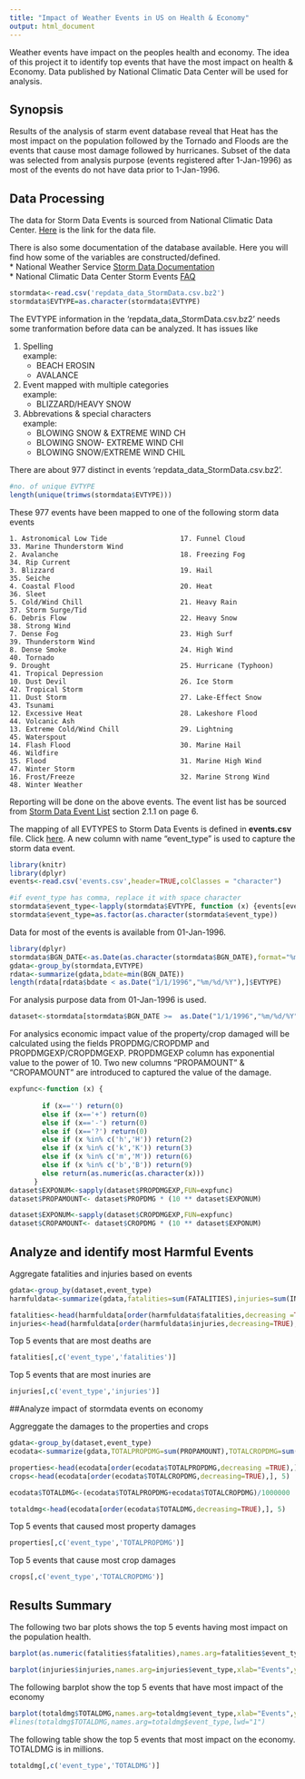 ```yaml
---
title: "Impact of Weather Events in US on Health & Economy"  
output: html_document  
---
```


Weather events have impact on the peoples health and economy. The idea of this project it to identify top events that have the most impact on health & Economy.
Data published by National Climatic Data Center will be used for analysis. 

## Synopsis

Results of the analysis of starm event database reveal that Heat has the most impact on the population followed by the Tornado and Floods are the events that cause most damage followed by hurricanes. Subset of the data was selected from analysis purpose (events registered after 1-Jan-1996) as most of the events do not have data prior to 1-Jan-1996.

## Data Processing

The data for Storm Data Events is sourced from National Climatic Data Center. [Here](https://d396qusza40orc.cloudfront.net/repdata%2Fdata%2FStormData.csv.bz2) is the link for the data file. 

There is also some documentation of the database available. Here you will find how some of the variables are constructed/defined.  
  * National Weather Service [Storm Data Documentation](https://d396qusza40orc.cloudfront.net/repdata%2Fpeer2_doc%2Fpd01016005curr.pdf)  
  * National Climatic Data Center Storm Events [FAQ](https://d396qusza40orc.cloudfront.net/repdata%2Fpeer2_doc%2FNCDC%20Storm%20Events-FAQ%20Page.pdf)  
    
```r
stormdata<-read.csv('repdata_data_StormData.csv.bz2')
stormdata$EVTYPE=as.character(stormdata$EVTYPE)
```

The EVTYPE information in the 'repdata_data_StormData.csv.bz2' needs some tranformation before data can be analyzed. It has issues like  

1) Spelling  
    example: 
      * BEACH EROSIN  
      * AVALANCE
    
2) Event mapped with multiple categories  
    example:  
      * BLIZZARD/HEAVY SNOW  
    
3) Abbrevations & special characters  
    example:
      * BLOWING SNOW & EXTREME WIND CH  
      * BLOWING SNOW- EXTREME WIND CHI  
      * BLOWING SNOW/EXTREME WIND CHIL  
             
There are about 977 distinct in events 'repdata_data_StormData.csv.bz2'.  

```r
#no. of unique EVTYPE
length(unique(trimws(stormdata$EVTYPE)))
```

These 977 events have been mapped to one of the following storm data events  

```
1. Astronomical Low Tide                  17. Funnel Cloud                          33. Marine Thunderstorm Wind 
2. Avalanche                              18. Freezing Fog                          34. Rip Current 
3. Blizzard                               19. Hail                                  35. Seiche 
4. Coastal Flood                          20. Heat                                  36. Sleet
5. Cold/Wind Chill                        21. Heavy Rain                            37. Storm Surge/Tid 
6. Debris Flow                            22. Heavy Snow                            38. Strong Wind
7. Dense Fog                              23. High Surf                             39. Thunderstorm Wind 
8. Dense Smoke                            24. High Wind                             40. Tornado
9. Drought                                25. Hurricane (Typhoon)                   41. Tropical Depression 
10. Dust Devil                            26. Ice Storm                             42. Tropical Storm 
11. Dust Storm                            27. Lake-Effect Snow                      43. Tsunami
12. Excessive Heat                        28. Lakeshore Flood                       44. Volcanic Ash
13. Extreme Cold/Wind Chill               29. Lightning                             45. Waterspout 
14. Flash Flood                           30. Marine Hail                           46. Wildfire
15. Flood                                 31. Marine High Wind                      47. Winter Storm 
16. Frost/Freeze                          32. Marine Strong Wind                    48. Winter Weather
```         

Reporting will be done on the above events. The event list has be sourced from 
[Storm Data Event List](https://d396qusza40orc.cloudfront.net/repdata%2Fpeer2_doc%2Fpd01016005curr.pdf) section 2.1.1 on page 6.

The mapping of all EVTYPES to Storm Data Events is defined in **events.csv** file. Click [here](events.csv). A new column with name "event_type" is used to capture the storm data event.

```r
library(knitr)
library(dplyr)
events<-read.csv('events.csv',header=TRUE,colClasses = "character")

#if event_type has comma, replace it with space character
stormdata$event_type<-lapply(stormdata$EVTYPE, function (x) {events[events$EVTYPE==gsub(","," ",trimws(c(x))),]$EVENT})
stormdata$event_type=as.factor(as.character(stormdata$event_type))
```

Data for most of the events is available from  01-Jan-1996.  

```r
library(dplyr)
stormdata$BGN_DATE<-as.Date(as.character(stormdata$BGN_DATE),format="%m/%d/%Y %H:%M:%S")
gdata<-group_by(stormdata,EVTYPE)
rdata<-summarize(gdata,bdate=min(BGN_DATE))
length(rdata[rdata$bdate < as.Date("1/1/1996","%m/%d/%Y"),]$EVTYPE)
```

For analysis purpose data from 01-Jan-1996 is used.  

```r
dataset<-stormdata[stormdata$BGN_DATE >=  as.Date("1/1/1996","%m/%d/%Y"),]
```


For analysics economic impact value of the property/crop damaged will be calculated using the fields PROPDMG/CROPDMP and PROPDMGEXP/CROPDMGEXP. PROPDMGEXP column has exponential value to the power of 10. Two new columns "PROPAMOUNT" & "CROPAMOUNT" are introduced to  captured the value of the damage.  

```r
expfunc<-function (x) {
        
        if (x=='') return(0)
        else if (x=='+') return(0)
        else if (x=='-') return(0)
        else if (x=='?') return(0)
        else if (x %in% c('h','H')) return(2)
        else if (x %in% c('k','K')) return(3)
        else if (x %in% c('m','M')) return(6)
        else if (x %in% c('b','B')) return(9)
        else return(as.numeric(as.character(x)))
      }
dataset$EXPONUM<-sapply(dataset$PROPDMGEXP,FUN=expfunc)
dataset$PROPAMOUNT<- dataset$PROPDMG * (10 ** dataset$EXPONUM)

dataset$EXPONUM<-sapply(dataset$CROPDMGEXP,FUN=expfunc)
dataset$CROPAMOUNT<- dataset$CROPDMG * (10 ** dataset$EXPONUM)
```

## Analyze and identify most Harmful Events

Aggregate  fatalities and injuries based on events

```r
gdata<-group_by(dataset,event_type)
harmfuldata<-summarize(gdata,fatalities=sum(FATALITIES),injuries=sum(INJURIES))

fatalities<-head(harmfuldata[order(harmfuldata$fatalities,decreasing =TRUE),], 5)
injuries<-head(harmfuldata[order(harmfuldata$injuries,decreasing=TRUE),], 5)
```

Top 5 events that are most deaths are

```r
fatalities[,c('event_type','fatalities')]
```

Top 5 events that are most inuries are

```r
injuries[,c('event_type','injuries')]
```

##Analyze impact of stormdata events on economy

Aggreggate the damages to the properties and crops

```r

gdata<-group_by(dataset,event_type)
ecodata<-summarize(gdata,TOTALPROPDMG=sum(PROPAMOUNT),TOTALCROPDMG=sum(CROPAMOUNT))

properties<-head(ecodata[order(ecodata$TOTALPROPDMG,decreasing =TRUE),], 5)
crops<-head(ecodata[order(ecodata$TOTALCROPDMG,decreasing=TRUE),], 5)

ecodata$TOTALDMG<-(ecodata$TOTALPROPDMG+ecodata$TOTALCROPDMG)/1000000

totaldmg<-head(ecodata[order(ecodata$TOTALDMG,decreasing=TRUE),], 5)

```

Top 5 events that caused most property damages

```r
properties[,c('event_type','TOTALPROPDMG')]
```

Top 5 events that cause most crop damages

```r
crops[,c('event_type','TOTALCROPDMG')]
```

## Results Summary

The following two bar plots shows the top 5 events having most impact on the population health.

```r

barplot(as.numeric(fatalities$fatalities),names.arg=fatalities$event_type,xlab="Events", ylab="Fatalities", horiz=FALSE,main="Events having most fatalities")

barplot(injuries$injuries,names.arg=injuries$event_type,xlab="Events",ylab="Injuries",horiz=FALSE,main="Events having most injuries")

```

The following barplot show the top 5 events that have most impact of the economy

```r
barplot(totaldmg$TOTALDMG,names.arg=totaldmg$event_type,xlab="Events",ylab="Total Damage (in millons)",horiz=FALSE,main="Events having most impact on the economy", las="1")
#lines(totaldmg$TOTALDMG,names.arg=totaldmg$event_type,lwd="1")
```

The following table show the top 5 events that most impact on the economy. TOTALDMG is in millions.

```r
totaldmg[,c('event_type','TOTALDMG')]
```